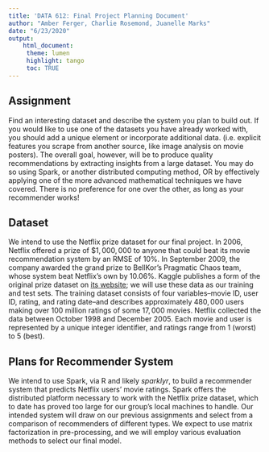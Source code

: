 ```yaml
---
title: 'DATA 612: Final Project Planning Document'
author: "Amber Ferger, Charlie Rosemond, Juanelle Marks"
date: "6/23/2020"
output: 
    html_document:
     theme: lumen
     highlight: tango
     toc: TRUE
---
```


## Assignment
Find an interesting dataset and describe the system you plan to build out. If you would like to use one of the datasets you have already worked with, you should add a unique element or incorporate additional data. (i.e. explicit features you scrape from another source, like image analysis on movie posters). The overall goal, however, will be to produce quality recommendations by extracting insights from a large dataset. You may do so using Spark, or another distributed computing method, OR by effectively applying one of the more advanced mathematical techniques we have covered. There is no preference for one over the other, as long as your recommender works! 


## Dataset
We intend to use the Netflix prize dataset for our final project. In 2006, Netflix offered a prize of $\$1,000,000$ to anyone that could beat its movie recommendation system by an RMSE of $10\%$. In September 2009, the company awarded the grand prize to BellKor's Pragmatic Chaos team, whose system beat Netflix's own by $10.06\%$. Kaggle publishes a form of the original prize dataset on [its website](https://www.kaggle.com/netflix-inc/netflix-prize-data); we will use these data as our training and test sets. The training dataset consists of four variables--movie ID, user ID, rating, and rating date--and describes approximately $480,000$ users making over $100$ million ratings of some $17,000$ movies. Netflix collected the data between October 1998 and December 2005. Each movie and user is represented by a unique integer identifier, and ratings range from 1 (worst) to 5 (best). 


## Plans for Recommender System 
We intend to use Spark, via R and likely *sparklyr*, to build a recommender system that predicts Netflix users' movie ratings. Spark offers the distributed platform necessary to work with the Netflix prize dataset, which to date has proved too large for our group's local machines to handle. Our intended system will draw on our previous assignments and select from a comparison of recommenders of different types. We expect to use matrix factorization in pre-processing, and we will employ various evaluation methods to select our final model.




